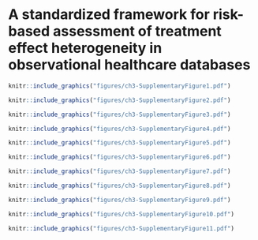 # A standardized framework for risk-based assessment of treatment effect heterogeneity in observational healthcare databases {#sec-framework-appendix}
\vspace*{\fill}\par
\pagebreak

\begin{landscape}
\begin{table}[p]
\resizebox{\columnwidth}{!}{\begin{tabular}{lrrrrrrrrr}
\toprule
 & \multicolumn{3}{c}{CCAE} & \multicolumn{3}{c}{MDCD} & \multicolumn{3}{c}{MDCR} \\
\cmidrule(rl){2-4} \cmidrule(rl){5-7} \cmidrule(rl){8-10}
Characteristic & THZ & ACE & Std. diff & THZ & ACE & Std. diff & THZ & ACE & Std. diff \\
\midrule
Age in   years & 48.7 & 48.7 & 0.00 & 44.6 & 44.4 & 0.01 & 74.3 & 74.1 & 0.03 \\
Sex:   female & 44.5\% & 0.442 & 0.01 & 58.6\% & 58.5\% & 0.00 & 55.1\% & 55.6\% & -0.01 \\
\textbf{Medical   history (General)} &  &  &  &  &  &  &  &  &  \\
Chronic obstructive lung disease & 1.5\% & 1.4\% & 0.01 & 10.1\% & 9.4\% & 0.03 & 6.9\% & 6.7\% & 0.01 \\
Crohn's disease & 0.2\% & 0.2\% & 0.00 & 0.3\% & 0.3\% & 0.00 & 0.2\% & 0.2\% & 0.00 \\
Depressive disorder & 3.6\% & 3.5\% & 0.01 & 10.9\% & 10.6\% & 0.01 & 2.9\% & 2.9\% & 0.00 \\
Diabetes mellitus & 0.1\% & 0.2\% & -0.03 & 0.2\% & 0.4\% & -0.04 & 0.0\% & 0.0\% & -0.01 \\
Gastroesophageal reflux disease & 5.5\% & 5.3\% & 0.01 & 9.4\% & 9.1\% & 0.01 & 7.7\% & 7.4\% & 0.01 \\
Gastrointestinal hemorrhage & 0.4\% & 0.4\% & 0.00 & 0.9\% & 0.9\% & 0.00 & 1.2\% & 1.2\% & 0.00 \\
Human immunodeficiency virus infection & 0.2\% & 0.2\% & 0.00 & 1.1\% & 1.1\% & 0.00 & 0.0\% & 0.1\% & -0.01 \\
Hyperlipidemia & 21.1\% & 21.5\% & -0.01 & 20.6\% & 20.8\% & -0.01 & 27.0\% & 26.8\% & 0.00 \\
Obesity & 8.0\% & 7.9\% & 0.00 & 17.8\% & 17.6\% & 0.01 & 2.9\% & 2.8\% & 0.00 \\
Osteoarthritis & 1.9\% & 1.8\% & 0.01 & 6.1\% & 5.8\% & 0.01 & 6.2\% & 5.9\% & 0.01 \\
Pneumonia & 0.4\% & 0.3\% & 0.01 & 1.7\% & 1.6\% & 0.00 & 0.3\% & 0.3\% & 0.00 \\
Psoriasis & 0.9\% & 0.8\% & 0.00 & 0.8\% & 0.7\% & 0.01 & 0.8\% & 0.9\% & -0.01 \\
Rheumatoid arthritis & 0.8\% & 0.7\% & 0.01 & 1.3\% & 1.3\% & 0.00 & 1.5\% & 1.5\% & 0.00 \\
Ulcerative colitis & 0.2\% & 0.2\% & 0.00 & 0.2\% & 0.2\% & 0.00 & 0.3\% & 0.3\% & 0.00 \\
Urinary tract infectious disease & 5.3\% & 5.0\% & 0.01 & 10.5\% & 10.2\% & 0.01 & 8.3\% & 8.0\% & 0.01 \\
Viral hepatitis C & 0.1\% & 0.1\% & 0.00 & 1.8\% & 1.8\% & 0.00 & 0.1\% & 0.1\% & 0.00 \\
\textbf{Medical   history (Cardiovascular disease)} &  &  &  &  &  &  &  &  &  \\
Atrial fibrillation & 0.3\% & 0.3\% & 0.00 & 0.9\% & 0.8\% & 0.01 & 3.1\% & 2.9\% & 0.02 \\
Cerebrovascular disease & 0.4\% & 0.4\% & 0.00 & 0.9\% & 0.9\% & 0.00 & 2.4\% & 2.4\% & 0.00 \\
Coronary arteriosclerosis & 0.8\% & 0.9\% & -0.01 & 1.4\% & 1.3\% & 0.01 & 4.6\% & 4.4\% & 0.01 \\
Heart disease & 0.2\% & 0.2\% & 0.00 & 0.6\% & 0.6\% & 0.00 & 0.6\% & 0.6\% & 0.00 \\
Heart failure & 0.1\% & 0.1\% & 0.00 & 0.8\% & 0.7\% & 0.01 & 0.2\% & 0.2\% & 0.00 \\
Ischemic heart disease & 0.0\% & 0.0\% & 0.00 & 0.0\% & 0.0\% & 0.00 & 0.1\% & 0.1\% & -0.01 \\
Pulmonary embolism & 0.1\% & 0.1\% & 0.00 & 0.3\% & 0.3\% & 0.01 & 0.1\% & 0.1\% & 0.00 \\
Venous thrombosis & 0.1\% & 0.1\% & 0.00 & 0.2\% & 0.2\% & 0.01 & 0.3\% & 0.3\% & 0.00 \\
\bottomrule
\end{tabular}}
\caption{Baseline characteristics of patients in CCAE, MDCD, and MDCR after
stratification on the propensity scores. THZ: new users of thiazide or
thiazide-like diuretics. ACE: new users of ACE inhibitors.}
\label{tab-ch3-supp-table1}
\end{table}
\end{landscape}

\begin{table}
\resizebox{\columnwidth}{!}{\begin{tabular}{llrrrrrr}
\toprule
 &  & \multicolumn{3}{c}{Thiazide or thiazide-like diuretics} & \multicolumn{3}{c}{ACE inhibitors} \\
\cmidrule(rl){3-5} \cmidrule(rl){6-8}
Database & Risk group & Patients & Person years & Outcomes & Patients & Person years & Outcomes \\
\midrule
\multirow{3}{*}{CCAE} & RG-1 & 347,892 & 200,792 & 368 & 874,820 & 550,857 & 1,500 \\
 & RG-2 & 5,576 & 2,760 & 23 & 37,950 & 23,408 & 169 \\
 & RG-3 & 2,358 & 1,042 & 14 & 17,599 & 9,902 & 144 \\
\multirow{3}{*}{MDCD} & RG-1 & 39,144 & 14,584 & 22 & 61,229 & 28,408 & 109 \\
 & RG-2 & 7,798 & 3,371 & 13 & 19,066 & 9,823 & 78 \\
 & RG-3 & 7,893 & 3,484 & 41 & 26,197 & 13,250 & 253 \\
\multirow{3}{*}{MDCR} & RG-1 & 9,635 & 6,861 & 19 & 22,407 & 16,157 & 55 \\
 & RG-2 & 14,944 & 9,985 & 48 & 40,296 & 29,365 & 216 \\
 & RG-3 & 13,303 & 7,796 & 94 & 43,149 & 29,468 & 461 \\
\bottomrule
\end{tabular}}
\caption{Number of patients, person years, and events in risk strata of acute MI
across all databases. RG-1 represents patients at acute MI risk below 1\%, RG-2
represents patients at acute Mi risk between 1\% and 1.5\%, and RG-3 represents
patients at acute MI risk larger than 1.5\%.}
\label{tab-ch3-supp-table2}
\end{table}

```r
knitr::include_graphics("figures/ch3-SupplementaryFigure1.pdf")
```

```r
knitr::include_graphics("figures/ch3-SupplementaryFigure2.pdf")
```

```r
knitr::include_graphics("figures/ch3-SupplementaryFigure3.pdf")
```

```r
knitr::include_graphics("figures/ch3-SupplementaryFigure4.pdf")
```

```r
knitr::include_graphics("figures/ch3-SupplementaryFigure5.pdf")
```

```r
knitr::include_graphics("figures/ch3-SupplementaryFigure6.pdf")
```

```r
knitr::include_graphics("figures/ch3-SupplementaryFigure7.pdf")
```


```r
knitr::include_graphics("figures/ch3-SupplementaryFigure8.pdf")
```

```r
knitr::include_graphics("figures/ch3-SupplementaryFigure9.pdf")
```

```r
knitr::include_graphics("figures/ch3-SupplementaryFigure10.pdf")
```

```r
knitr::include_graphics("figures/ch3-SupplementaryFigure11.pdf")
```
